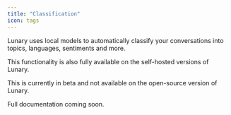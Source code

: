 ```yaml
---
title: "Classification"
icon: tags
---
```


Lunary uses local models to automatically classify your conversations into
topics, languages, sentiments and more.

This functionality is also fully available on the self-hosted versions of Lunary.

<Warning>
  This is currently in beta and not available on the open-source version of
  Lunary.
</Warning>

Full documentation coming soon.
